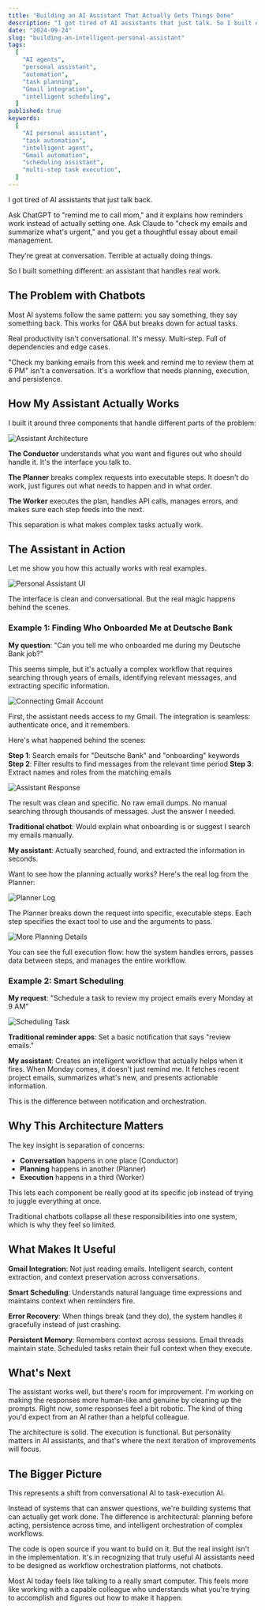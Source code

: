 ```yaml
---
title: "Building an AI Assistant That Actually Gets Things Done"
description: "I got tired of AI assistants that just talk. So I built one that can handle complex tasks like analyzing emails, setting smart reminders, and orchestrating multi-step workflows."
date: "2024-09-24"
slug: "building-an-intelligent-personal-assistant"
tags:
  [
    "AI agents",
    "personal assistant",
    "automation",
    "task planning",
    "Gmail integration",
    "intelligent scheduling",
  ]
published: true
keywords:
  [
    "AI personal assistant",
    "task automation",
    "intelligent agent",
    "Gmail automation",
    "scheduling assistant",
    "multi-step task execution",
  ]
---
```


I got tired of AI assistants that just talk back.

Ask ChatGPT to "remind me to call mom," and it explains how reminders work instead of actually setting one. Ask Claude to "check my emails and summarize what's urgent," and you get a thoughtful essay about email management.

They're great at conversation. Terrible at actually doing things.

So I built something different: an assistant that handles real work.

## The Problem with Chatbots

Most AI systems follow the same pattern: you say something, they say something back. This works for Q&A but breaks down for actual tasks.

Real productivity isn't conversational. It's messy. Multi-step. Full of dependencies and edge cases.

"Check my banking emails from this week and remind me to review them at 6 PM" isn't a conversation. It's a workflow that needs planning, execution, and persistence.

## How My Assistant Actually Works

I built it around three components that handle different parts of the problem:

![Assistant Architecture](/blog/pa-7.png)

**The Conductor** understands what you want and figures out who should handle it. It's the interface you talk to.

**The Planner** breaks complex requests into executable steps. It doesn't do work, just figures out what needs to happen and in what order.

**The Worker** executes the plan, handles API calls, manages errors, and makes sure each step feeds into the next.

This separation is what makes complex tasks actually work.

## The Assistant in Action

Let me show you how this actually works with real examples.

![Personal Assistant UI](/blog/pa-1.png)

The interface is clean and conversational. But the real magic happens behind the scenes.

### Example 1: Finding Who Onboarded Me at Deutsche Bank

**My question**: "Can you tell me who onboarded me during my Deutsche Bank job?"

This seems simple, but it's actually a complex workflow that requires searching through years of emails, identifying relevant messages, and extracting specific information.

![Connecting Gmail Account](/blog/pa-2.png)

First, the assistant needs access to my Gmail. The integration is seamless: authenticate once, and it remembers.

Here's what happened behind the scenes:

**Step 1**: Search emails for "Deutsche Bank" and "onboarding" keywords
**Step 2**: Filter results to find messages from the relevant time period
**Step 3**: Extract names and roles from the matching emails

![Assistant Response](/blog/pa-3.png)

The result was clean and specific. No raw email dumps. No manual searching through thousands of messages. Just the answer I needed.

**Traditional chatbot**: Would explain what onboarding is or suggest I search my emails manually.

**My assistant**: Actually searched, found, and extracted the information in seconds.

Want to see how the planning actually works? Here's the real log from the Planner:

![Planner Log](/blog/pa-4.png)

The Planner breaks down the request into specific, executable steps. Each step specifies the exact tool to use and the arguments to pass.

![More Planning Details](/blog/pa-5.png)

You can see the full execution flow: how the system handles errors, passes data between steps, and manages the entire workflow.

### Example 2: Smart Scheduling

**My request**: "Schedule a task to review my project emails every Monday at 9 AM"

![Scheduling Task](/blog/pa-6.png)

**Traditional reminder apps**: Set a basic notification that says "review emails."

**My assistant**: Creates an intelligent workflow that actually helps when it fires. When Monday comes, it doesn't just remind me. It fetches recent project emails, summarizes what's new, and presents actionable information.

This is the difference between notification and orchestration.

## Why This Architecture Matters

The key insight is separation of concerns:

- **Conversation** happens in one place (Conductor)
- **Planning** happens in another (Planner)
- **Execution** happens in a third (Worker)

This lets each component be really good at its specific job instead of trying to juggle everything at once.

Traditional chatbots collapse all these responsibilities into one system, which is why they feel so limited.

## What Makes It Useful

**Gmail Integration**: Not just reading emails. Intelligent search, content extraction, and context preservation across conversations.

**Smart Scheduling**: Understands natural language time expressions and maintains context when reminders fire.

**Error Recovery**: When things break (and they do), the system handles it gracefully instead of just crashing.

**Persistent Memory**: Remembers context across sessions. Email threads maintain state. Scheduled tasks retain their full context when they execute.

## What's Next

The assistant works well, but there's room for improvement. I'm working on making the responses more human-like and genuine by cleaning up the prompts. Right now, some responses feel a bit robotic. The kind of thing you'd expect from an AI rather than a helpful colleague.

The architecture is solid. The execution is functional. But personality matters in AI assistants, and that's where the next iteration of improvements will focus.

## The Bigger Picture

This represents a shift from conversational AI to task-execution AI.

Instead of systems that can answer questions, we're building systems that can actually get work done. The difference is architectural: planning before acting, persistence across time, and intelligent orchestration of complex workflows.

The code is open source if you want to build on it. But the real insight isn't in the implementation. It's in recognizing that truly useful AI assistants need to be designed as workflow orchestration platforms, not chatbots.

Most AI today feels like talking to a really smart computer. This feels more like working with a capable colleague who understands what you're trying to accomplish and figures out how to make it happen.
